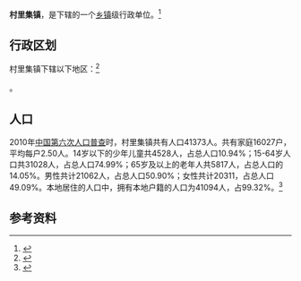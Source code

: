 {{中国乡级行政区|37/06/84/108/000}}

'''村里集镇'''，是{{PRC admin/fullname|37/06/84/108/000|3}}下辖的一个[[乡镇|乡镇]]级行政单位。<ref>{{PRC admin/ref sgc|{{PRC admin/parent|37/06/84/108/000}}}}</ref>

== 行政区划 ==

村里集镇下辖以下地区：<ref>{{PRC admin/ref sgc|37/06/84/108/000}}</ref>

{{PRC admin/children|37/06/84/108/000}}。
== 人口 ==

2010年[[中国第六次人口普查|中国第六次人口普查]]时，村里集镇共有人口41373人。共有家庭16027户，平均每户2.50人。14岁以下的少年儿童共4528人，占总人口10.94%；15-64岁人口共31028人，占总人口74.99%；65岁及以上的老年人共5817人，占总人口的14.05%。男性共计21062人，占总人口50.90%；女性共计20311，占总人口49.09%。本地居住的人口中，拥有本地户籍的人口为41094人，占99.32%。<ref name="人口普查2010">{{cite web| url =http://www.yearbookchina.com/navipage-n2013030152000017.html| title =《中国2010年人口普查分乡、镇、街道资料》| author =中国国务院人口普查办公室、中国国家统计局人口就业统计司等| year =2010| website =统计年鉴分享平台| page =表15 山东省乡、镇、街道人口| format =收费| access-date =2018-07-19| archive-url =https://web.archive.org/web/20180719084356/http://www.yearbookchina.com/navipage-n2013030152000017.html| archive-date =2018-07-19| dead-url =yes}}</ref>

== 参考资料 ==

{{reflist}}

{{行政区划小作品}}
{{PRC admin/navcat|37/06/84/108/000}}
